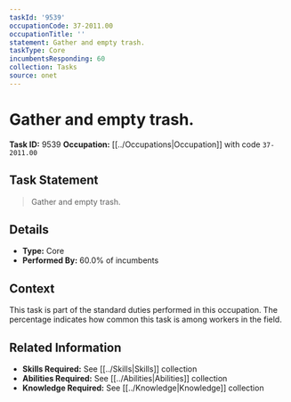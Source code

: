 ```yaml
---
taskId: '9539'
occupationCode: 37-2011.00
occupationTitle: ''
statement: Gather and empty trash.
taskType: Core
incumbentsResponding: 60
collection: Tasks
source: onet
---
```

# Gather and empty trash.

**Task ID:** 9539
**Occupation:** [[../Occupations|Occupation]] with code `37-2011.00`

## Task Statement

> Gather and empty trash.

## Details

- **Type:** Core
- **Performed By:** 60.0% of incumbents

## Context

This task is part of the standard duties performed in this occupation. The percentage indicates how common this task is among workers in the field.

## Related Information

- **Skills Required:** See [[../Skills|Skills]] collection
- **Abilities Required:** See [[../Abilities|Abilities]] collection
- **Knowledge Required:** See [[../Knowledge|Knowledge]] collection
